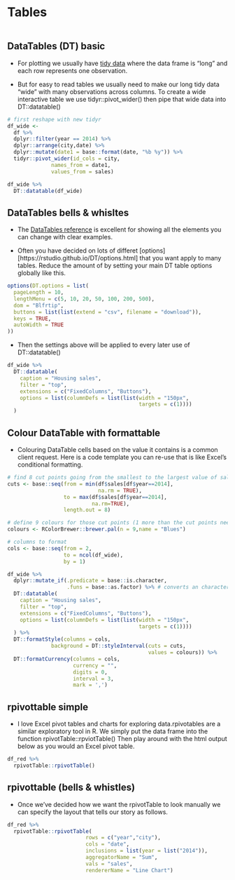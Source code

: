# Tables

```r
```

## DataTables (DT) basic

* For plotting we usually have [tidy data](https://cran.r-project.org/web/packages/tidyr/vignettes/tidy-data.html) where the data frame is "long" and each row represents one observation. 

* But for easy to read tables we usually need to make our long tidy data "wide" with many observations across columns. To create a wide interactive table we use tidyr::pivot_wider() then pipe that wide data into DT::datatable()

```r
# first reshape with new tidyr
df_wide <- 
  df %>% 
  dplyr::filter(year == 2014) %>% 
  dplyr::arrange(city,date) %>% 
  dplyr::mutate(date1 = base::format(date, "%b %y")) %>%
  tidyr::pivot_wider(id_cols = city, 
              names_from = date1,
              values_from = sales)

df_wide %>% 
  DT::datatable(df_wide)
```

## DataTables bells & whisltes

* The [DataTables reference](https://rstudio.github.io/DT/) is excellent for showing all the elements you can change with clear examples. 

* Often you have decided on lots of differet [options][https://rstudio.github.io/DT/options.html] that you want apply to many tables. Reduce the amount of by setting your main DT table options globally like this.

```r
options(DT.options = list(
  pageLength = 10,
  lengthMenu = c(5, 10, 20, 50, 100, 200, 500),
  dom = "Blfrtip",
  buttons = list(list(extend = "csv", filename = "download")),
  keys = TRUE,
  autoWidth = TRUE
))
```

* Then the settings above will be applied to every later use of DT::datatable()

```r
df_wide %>% 
  DT::datatable(
    caption = "Housing sales",
    filter = "top",
    extensions = c("FixedColumns", "Buttons"),
    options = list(columnDefs = list(list(width = "150px", 
                                          targets = c(1))))
  )
```

## Colour DataTable with formattable

* Colouring DataTable cells based on the value it contains is a common client request. Here is a code template you can re-use that is like Excel's conditional formatting.

```r
# find 8 cut points going from the smallest to the largest value of sales in 2014 
cuts <- base::seq(from = min(df$sales[df$year==2014], 
                             na.rm = TRUE),
                  to = max(df$sales[df$year==2014], 
                           na.rm=TRUE),
                  length.out = 8)

# define 9 colours for those cut points (1 more than the cut points needed)
colours <- RColorBrewer::brewer.pal(n = 9,name = "Blues")

# columns to format
cols <- base::seq(from = 2,
                  to = ncol(df_wide),
                  by = 1)

df_wide %>% 
  dplyr::mutate_if(.predicate = base::is.character, 
                   .funs = base::as.factor) %>% # converts an character columns to a factor so that the drop down menu works in the DataTable
  DT::datatable(
    caption = "Housing sales",
    filter = "top",
    extensions = c("FixedColumns", "Buttons"),
    options = list(columnDefs = list(list(width = "150px", 
                                          targets = c(1))))
  ) %>% 
  DT::formatStyle(columns = cols,
              background = DT::styleInterval(cuts = cuts,
                                             values = colours)) %>% 
  DT::formatCurrency(columns = cols, 
                     currency = "",
                     digits = 0,
                     interval = 3, 
                     mark = ',') 
```

## rpivottable simple

* I love Excel pivot tables and charts for exploring data.rpivotables are a similar exploratory tool in R. We simply put the data frame into the function rpivotTable::rpviotTable() Then play around with the html output below as you would an Excel pivot table.

```r
df_red %>% 
  rpivotTable::rpivotTable()
```

## rpivottable (bells & whistles)

* Once we've decided how we want the rpivotTable to look manually we can specify the layout that tells our story as follows.

```r
df_red %>% 
  rpivotTable::rpivotTable(
                         rows = c("year","city"),
                         cols = "date",
                         inclusions = list(year = list("2014")),
                         aggregatorName = "Sum",
                         vals = "sales",
                         rendererName = "Line Chart")
```